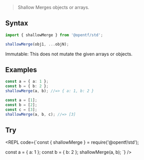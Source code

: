 
> Shallow Merges objects or arrays.

## Syntax

```ts
import { shallowMerge } from '@opentf/std';

shallowMerge(obj1, ...objN);
```

<Callout type="info" emoji="✅">
Immutable: This does not mutate the given arrays or objects.
</Callout>

## Examples

```ts
const a = { a: 1 };
const b = { b: 2 };
shallowMerge(a, b); //=> { a: 1, b: 2 }

const a = [1];
const b = [2];
const c = [3];
shallowMerge(a, b, c); //=> [3]
```

## Try

<REPL code={`const { shallowMerge } = require('@opentf/std');

const a = { a: 1 };
const b = { b: 2 };
shallowMerge(a, b);
`} />